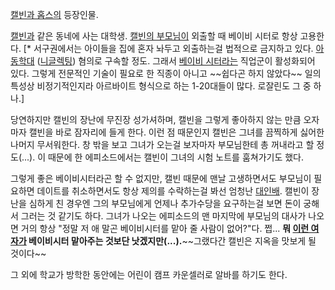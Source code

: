 [[캘빈과 홉스]]의 등장인물.

[[캘빈]]과 같은 동네에 사는 대학생. [[캘빈의 부모님]]이 외출할 때 베이비 시터로 항상 고용한다. [* 서구권에서는 아이들을 집에 혼자 놔두고 외출하는걸 법적으로 금지하고 있다. [[아동학대]] ([[니글렉팅]]) 혐의로 구속할 정도. 그래서 [[베이비 시터]]라는 직업군이 활성화되어 있다. 그렇게 전문적인 기술이 필요로 한 직종이 아니고 ~~쉽다곤 하지 않았다~~ 일의 특성상 비정기적인지라 아르바이트 형식으로 하는 1-20대들이 많다. 로잘린도 그 중 하나.]

당연하지만 캘빈의 장난에 무진장 성가셔하며, 캘빈을 그렇게 좋아하지 않는 만큼 오자마자 캘빈을 바로 잠자리에 들게 한다. 이런 점 때문인지 캘빈은 그녀를 끔찍하게 싫어한 나머지 무서워한다. 창 밖을 보고 그녀가 오는걸 보자마자 부모님한테 총 꺼내라고 할 정도(...). 이 때문에 한 에피소드에서는 캘빈이 그녀의 시험 노트를 훔쳐가기도 했다.

그렇게 좋은 베이비시터라곤 할 수 없지만, 캘빈 때문에 맨날 고생하면서도 부모님이 필요하면 데이트를 취소하면서도 항상 제의를 수락하는걸 봐선 엄청난 [[대인배]]. 캘빈이 장난을 심하게 친 경우엔 그의 부모님에게 언제나 추가수당을 요구하는걸 보면 돈이 궁해서 그러는 것 같기도 하다. 그녀가 나오는 에피소드의 맨 마지막에 부모님의 대사가 나오면 거의 항상 "정말 저 애 말곤 베이비시터를 맡아 줄 사람이 없어?"다. 쩝... '''뭐 [[비키(티미의 못 말리는 수호천사)|이런 여자]]가 베이비시터 맡아주는 것보단 낫겠지만(...).'''~~그랬다간 캘빈은 지옥을 맛보게 될 것이다~~

그 외에 학교가 방학한 동안에는 어린이 캠프 카운셀러로 알바를 하기도 한다.
